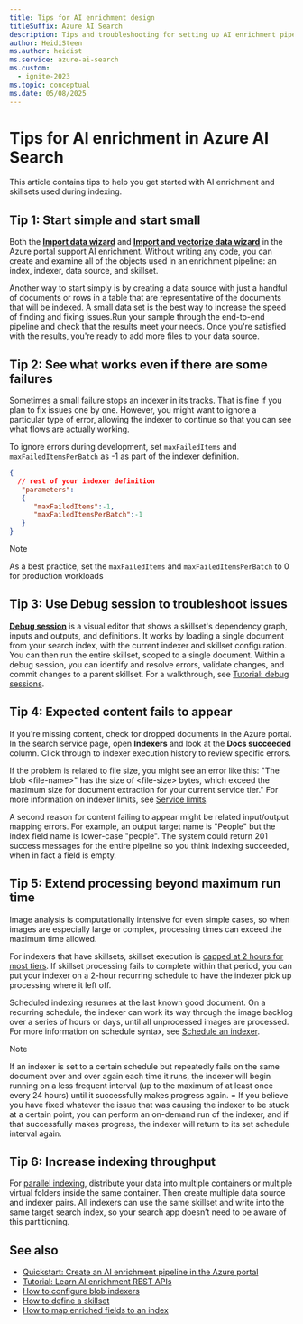 ```yaml
---
title: Tips for AI enrichment design
titleSuffix: Azure AI Search
description: Tips and troubleshooting for setting up AI enrichment pipelines in Azure AI Search.
author: HeidiSteen
ms.author: heidist
ms.service: azure-ai-search
ms.custom:
  - ignite-2023
ms.topic: conceptual
ms.date: 05/08/2025
---
```


# Tips for AI enrichment in Azure AI Search

This article contains tips to help you get started with AI enrichment and skillsets used during indexing.

## Tip 1: Start simple and start small

Both the [**Import data wizard**](search-get-started-skillset.md) and [**Import and vectorize data wizard**](search-get-started-portal-import-vectors.md) in the Azure portal support AI enrichment. Without writing any code, you can create and examine all of the objects used in an enrichment pipeline: an index, indexer, data source, and skillset.

Another way to start simply is by creating a data source with just a handful of documents or rows in a table that are representative of the documents that will be indexed. A small data set is the best way to increase the speed of finding and fixing issues.Run your sample through the end-to-end pipeline and check that the results meet your needs. Once you're satisfied with the results, you're ready to add more files to your data source.

## Tip 2: See what works even if there are some failures

Sometimes a small failure stops an indexer in its tracks. That is fine if you plan to fix issues one by one. However, you might want to ignore a particular type of error, allowing the indexer to continue so that you can see what flows are actually working.

To ignore errors during development, set `maxFailedItems` and `maxFailedItemsPerBatch` as -1 as part of the indexer definition.

```json
{
  // rest of your indexer definition
   "parameters":
   {
      "maxFailedItems":-1,
      "maxFailedItemsPerBatch":-1
   }
}
```

> [!NOTE]
> As a best practice, set the `maxFailedItems` and `maxFailedItemsPerBatch` to 0 for production workloads

## Tip 3: Use Debug session to troubleshoot issues

[**Debug session**](./cognitive-search-debug-session.md) is a visual editor that shows a skillset's dependency graph, inputs and outputs, and definitions. It works by loading a single document from your search index, with the current indexer and skillset configuration. You can then run the entire skillset, scoped to a single document. Within a debug session, you can identify and resolve errors, validate changes, and commit changes to a parent skillset. For a walkthrough, see [Tutorial: debug sessions](./cognitive-search-tutorial-debug-sessions.md).

## Tip 4: Expected content fails to appear

If you're missing content, check for dropped documents in the Azure portal. In the search service page, open **Indexers** and look at the **Docs succeeded** column. Click through to indexer execution history to review specific errors. 

If the problem is related to file size, you might see an error like this: "The blob \<file-name>" has the size of \<file-size> bytes, which exceed the maximum size for document extraction for your current service tier." For more information on indexer limits, see [Service limits](search-limits-quotas-capacity.md).

A second reason for content failing to appear might be related input/output mapping errors. For example, an output target name is "People" but the index field name is lower-case "people". The system could return 201 success messages for the entire pipeline so you think indexing succeeded, when in fact a field is empty. 

## Tip 5: Extend processing beyond maximum run time

Image analysis is computationally intensive for even simple cases, so when images are especially large or complex, processing times can exceed the maximum time allowed.

For indexers that have skillsets, skillset execution is [capped at 2 hours for most tiers](search-limits-quotas-capacity.md#indexer-limits). If skillset processing fails to complete within that period, you can put your indexer on a 2-hour recurring schedule to have the indexer pick up processing where it left off. 

Scheduled indexing resumes at the last known good document. On a recurring schedule, the indexer can work its way through the image backlog over a series of hours or days, until all unprocessed images are processed. For more information on schedule syntax, see [Schedule an indexer](search-howto-schedule-indexers.md).

> [!NOTE]
> If an indexer is set to a certain schedule but repeatedly fails on the same document over and over again each time it runs, the indexer will begin running on a less frequent interval (up to the maximum of at least once every 24 hours) until it successfully makes progress again. = If you believe you have fixed whatever the issue that was causing the indexer to be stuck at a certain point, you can perform an on-demand run of the indexer, and if that successfully makes progress, the indexer will return to its set schedule interval again.

## Tip 6: Increase indexing throughput

For [parallel indexing](search-howto-large-index.md), distribute your data into multiple containers or multiple virtual folders inside the same container. Then create multiple data source and indexer pairs. All indexers can use the same skillset and write into the same target search index, so your search app doesn’t need to be aware of this partitioning.

## See also

+ [Quickstart: Create an AI enrichment pipeline in the Azure portal](search-get-started-skillset.md)
+ [Tutorial: Learn AI enrichment REST APIs](tutorial-skillset.md)
+ [How to configure blob indexers](search-howto-indexing-azure-blob-storage.md)
+ [How to define a skillset](cognitive-search-defining-skillset.md)
+ [How to map enriched fields to an index](cognitive-search-output-field-mapping.md)
